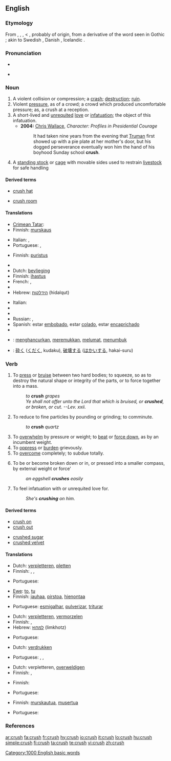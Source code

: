 {{wikipedia}}
==English==

===Etymology===
From {{etyl|enm}} {{term|cruschen|lang=enm}}, {{term|crousshen|lang=enm}}, {{etyl|fro}} {{term|cruisir|lang=fro}}, {{term|croissir|lang=fro}} < {{LL.}} {{term|cruscire|lang=la}}, probably of {{Ger.}} origin, from a derivative of the word seen in Gothic {{term|||tr=kruistan|to gnash|lang=got}} {{rfscript|Gothic}}; akin to Swedish {{term|krysta||to squeeze|lang=sv}}, Danish {{term|kryste|lang=da}}, Icelandic {{term|kreysta|lang=is}}.

===Pronunciation===
* {{IPA|/krʌʃ/}}
* {{audio|en-us-crush.ogg|Audio (US)}}
*: {{rhymes|ʌʃ}}

===Noun===
{{en-noun|crushes}}

# A violent collision or compression; a [[crash]]; [[destruction]]; [[ruin]].
# Violent [[pressure]], as of a crowd; a crowd which produced uncomfortable pressure; as, a crush at a reception.
# A short-lived and [[unrequited]] [[love]] or [[infatuation]]; the object of this infatuation.
#* '''2004:''' [[w: Chris Wallace (journalist)|Chris Wallace]], ''Character:  Profiles in Presidential Courage''
#*: It had taken nine years from the evening that [[w:Harry Truman|Truman]] first showed up with a pie plate at her mother's door, but his dogged perseverance eventually won him the hand of his boyhood Sunday school '''crush'''.
# A [[standing stock]] or [[cage]] with movable sides used to restrain [[livestock]] for safe handling

====Derived terms====
{{top}}
* [[crush hat]]
{{mid}}
* [[crush room]]
{{bottom}}

====Translations====
{{trans-top|a violent collision or compression}}
* [[Crimean Tatar]]: {{tø|crh|taptamaq|xs=Crimean Tatar}}
* Finnish: [[murskaus]]
{{trans-mid}}
* Italian: {{t|it|ressa|f}}, {{t|it|calca|f}}
* Portuguese: {{t+|pt|choque|m}}, {{t+|pt|colisão|m}}
{{trans-bottom}}

{{trans-top|violent pressure, as of a crowd}}
* Finnish: [[puristus]]
{{trans-mid}}
{{trans-bottom}}

{{trans-top|a short-lived and unrequited love or infatuation}}
* {{trreq|Chinese}}
* Dutch: [[bevlieging]]
* Finnish: [[ihastus]]
* French: {{t|fr|bégouin}}, {{t|fr|amourette}}
* {{trreq|German}}
* Hebrew: [[הידלקות]] (hidalqut) {{f}}
{{trans-mid}}
* Italian: {{t|it|cotta|f}}
* {{trreq|Japanese}}
* {{trreq|Portuguese}}
* Russian: {{t|ru|увлечение|tr=uvlečénije|n}}, {{t|ru|пылкая любовь|tr=pýlkaja ljubóv’|f}}
* Spanish: estar [[embobado]], estar [[colado]], estar [[encaprichado]]
* {{trreq|Swedish}}
{{trans-bottom}}

{{trans-top|a chute or corridor in a cattle yard}}
{{trans-mid}}
{{trans-bottom}}

{{checktrans-top}}
* {{ttbc|Indonesian}}: [[hancur|menghancurkan]], [[remuk|meremukkan]], [[lumat|melumat]], [[tumbuk|menumbuk]]
* {{ttbc|Japanese}}: [[砕く]] ([[くだく]], kudaku), [[破壊]]する ([[はかい]]する, hakai-suru)
{{checktrans-bottom}}

===Verb===
{{en-verb|crush|es}}

# To [[press]] or [[bruise]] between two hard bodies; to squeeze, so as to destroy the natural shape or integrity of the parts, or to force together into a mass.
#: ''to '''crush''' grapes''
#: ''Ye shall not offer unto the Lord that which is bruised, or '''crushed''', or broken, or cut. --Lev. xxii.''
# To reduce to fine particles by pounding or grinding; to comminute.
#: ''to '''crush''' quartz''
# To [[overwhelm]] by pressure or weight; to [[beat]] or [[force down]], as by an incumbent weight.
# To [[oppress]] or [[burden]] grievously.
# To [[overcome]] completely; to subdue totally.
# {{intransitive}} To be or become broken down or in, or pressed into a smaller compass, by external weight or force'
#: ''an eggshell '''crushes''' easily''
# To feel infatuation with or unrequited love for.
#: ''She's '''crushing''' on him.''

====Derived terms====
{{top}}
* [[crush on]]
* [[crush out]]
{{mid}}
* [[crushed sugar]]
* [[crushed velvet]]
{{bottom}}

====Translations====
{{trans-top|to press or bruise between two hard bodies}}
* Dutch: [[verpletteren]], [[pletten]]
* Finnish: {{t-|fi|murskata}}, {{t-|fi|musertaa}}, {{t-|fi|rusentaa}}
{{trans-mid}}
* Portuguese: {{t+|pt|amassar}}
{{trans-bottom}}

{{trans-top|to reduce to fine particles by pounding or grinding}}
* [[Ewe]]: [[to]], [[tu]]
* Finnish: [[jauhaa]], [[pirstoa]], [[hienontaa]]
{{trans-mid}}
* Portuguese: [[esmigalhar]], [[pulverizar]], [[triturar]]
{{trans-bottom}}

{{trans-top|to overwhelm by pressure or weight}}
* Dutch: [[verpletteren]], [[vermorzelen]]
* Finnish: {{t-|fi|murskata}}, {{t-|fi|musertaa}}
* Hebrew: [[למחוץ]] (limkhotz)
{{trans-mid}}
* Portuguese: {{t+|pt|esmagar}}
{{trans-bottom}}

{{trans-top|to oppress or burden grievously}}
* Dutch: [[verdrukken]]
{{trans-mid}}
* Portuguese: {{t+|pt|dominar}}, {{t+|pt|subjugar}}, {{t+|pt|vencer}}
{{trans-bottom}}

{{trans-top|to overcome completely}}
* Dutch: verpletteren, [[overweldigen]]
* Finnish: {{t-|fi|murskata}}, {{t-|fi|nujertaa}}
{{trans-mid}}
{{trans-bottom}}

{{trans-top|to crush out}}
* Finnish: {{t-|fi|musertaa}}
{{trans-mid}}
* Portuguese: {{t+|pt|espremer}}
{{trans-bottom}}

{{trans-top|to be or become broken down or in}}
* Finnish: [[murskautua]], [[musertua]]
{{trans-mid}}
* Portuguese: {{t+|pt|moer}}
{{trans-bottom}}

===References===
{{R:1913}}

[[Category:1000 English basic words]]

[[ar:crush]]
[[fa:crush]]
[[fr:crush]]
[[hy:crush]]
[[io:crush]]
[[it:crush]]
[[lo:crush]]
[[hu:crush]]
[[simple:crush]]
[[fi:crush]]
[[ta:crush]]
[[te:crush]]
[[vi:crush]]
[[zh:crush]]